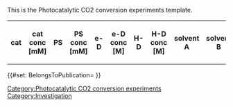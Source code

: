 <noinclude>
This is the Photocatalytic CO2 conversion experiments template.
</noinclude>
<includeonly><table class="wikitable" title="">
<tr>
<th resource="General" title="catalyst">cat</th>
<th resource="General" title="catalyst concentration">cat conc [mM]</th>
<th resource="General" title="photosensitizer">PS</th>
<th resource="General" title="photosensitizer concentration">PS conc [mM]</th>
<th resource="General" title="electron donor">e-D</th>
<th resource="General" title="electron donor concentration">e-D conc [M]</th>
<th resource="Additives and solvents" property="hidden" title="hydrogen donor">H-D</th>
<th resource="Additives and solvents" property="hidden" title="hydrogen donor concentration">H-D conc [M]</th>
<th resource="General,Additives and solvents" title="solvent A">solvent A</th>
<th resource="Additives and solvents" property="hidden" title="solvent B">solvent B</th>
<th resource="Additives and solvents" property="hidden" title="solvent C">solvent C</th>
<th resource="Additives and solvents" property="hidden" title="solvent ratio">solv A/B/C</th>
<th resource="Additives and solvents" title="additives">additives, e.g. for buffer</th>
<th resource="Additives and solvents" property="hidden" title="additives concentration">additives conc [M]</th>
<th resource="Physical data" property="hidden" title="pH">pH</th>
<th resource="Physical data" property="hidden" title="temperature">T [°C]</th>
<th resource="General,Physical data" title="irradiation wavelength">λexc [nm]</th>
<th resource="Physical data" property="hidden" title="irradiation time">t [h]</th>
<th resource="General,Products" title="turnover number CO">TON CO</th>
<th resource="Products" property="hidden" title="turnover frequency CO">TOF CO</th>
<th resource="Products" property="hidden" title="quantum yield CO">Φ CO [%]</th>
<th resource="General,Products" title="turnover number CH4">TON CH4</th>
<th resource="Products" property="hidden" title="turnover frequency CH4">TOF CH4</th>
<th resource="Products" property="hidden" title="quantum yield CH4">Φ CH4 [%]</th>
<th resource="General,Products" title="turnover number H2">TON H2</th>
<th resource="Products" property="hidden" title="turnover frequency H2">TOF H2</th>
<th resource="Products" property="hidden" title="quantum yield H2">Φ H2 [%]</th>
<th resource="General,Products" title="turnover number HCOOH">TON HCOOH</th>
<th resource="Products" property="hidden" title="turnover frequency HCOOH">TOF HCOOH</th>
<th resource="Products" property="hidden" title="quantum yield HCOOH">Φ HCOOH [%]</th>
<th resource="General,Products" title="turnover number MeOH">TON MeOH</th>
<th resource="Products" property="hidden" title="turnover frequency MeOH">TOF MeOH</th>
<th resource="Products" property="hidden" title="quantum yield MeOH">Φ MeOH [%]</th>
<th resource="General,Products" property="hidden" title="selectivity">selectivity [%] [CO;CH4;H2;HCOOH;MeOH]</th>
<th resource="Products" property="hidden" title="total quantum yield">Φ all [%]</th>
<th resource="General" property="hidden" title="include">include</th>
</tr>
{{{experiments|}}}
</table>
{{BaseTemplate}}
{{#set: BelongsToPublication={{BASEPAGENAME}} }}
[[Category:Photocatalytic CO2 conversion experiments]]
[[Category:Investigation]]</includeonly>